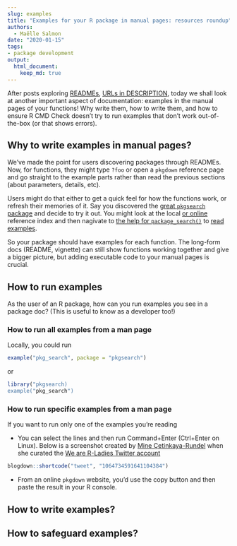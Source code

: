 ```yaml
---
slug: examples
title: "Examples for your R package in manual pages: resources roundup"
authors:
  - Maëlle Salmon
date: "2020-01-15"
tags:
- package development
output: 
  html_document:
    keep_md: true
---
```


After posts exploring [READMEs](/2019/12/03/readmes/), [URLs in DESCRIPTION](/2019/12/10/urls/), today we shall look at another important aspect of documentation: examples in the manual pages of your functions! Why write them, how to write them, and how to ensure R CMD Check doesn't try to run examples that don't work out-of-the-box (or that shows errors).

## Why to write examples in manual pages?

We've made the point for users discovering packages through READMEs. Now, for functions, they might type `?foo` or open a `pkgdown` reference page and go straight to the example parts rather than read the previous sections (about parameters, details, etc). 

Users might do that either to get a quick feel for how the functions work, or refresh their memories of it. Say you discovered the [great `pkgsearch` package](/2019/11/26/pkgsearch/) and decide to try it out. You might look at the local [or online](https://r-hub.github.io/pkgsearch/reference/index.html) reference index and then nagivate to [the help for `package_search()`](https://r-hub.github.io/pkgsearch/reference/pkg_search.html) to [read examples](https://r-hub.github.io/pkgsearch/reference/pkg_search.html#examples).

So your package should have examples for each function. The long-form docs (README, vignette) can still show functions working together and give a bigger picture, but adding executable code to your manual pages is crucial.

## How to run examples

As the user of an R package, how can you run examples you see in a package doc? (This is useful to know as a developer too!)

### How to run all examples from a man page

Locally, you could run

```r
example("pkg_search", package = "pkgsearch")
```

or 

```r
library("pkgsearch)
example("pkg_search")
```

### How to run specific examples from a man page

If you want to run only one of the examples you're reading

* You can select the lines and then run Command+Enter (Ctrl+Enter on Linux). Below is a screenshot created by [Mine Çetinkaya-Rundel](https://twitter.com/minebocek) when she curated the [We are R-Ladies Twitter account](https://twitter.com/WeAreRLadies)

```r

blogdown::shortcode("tweet", "1064734591641104384")
```

* From an online `pkgdown` website, you'd use the copy button and then paste the result in your R console.



## How to write examples?

## How to safeguard examples?
